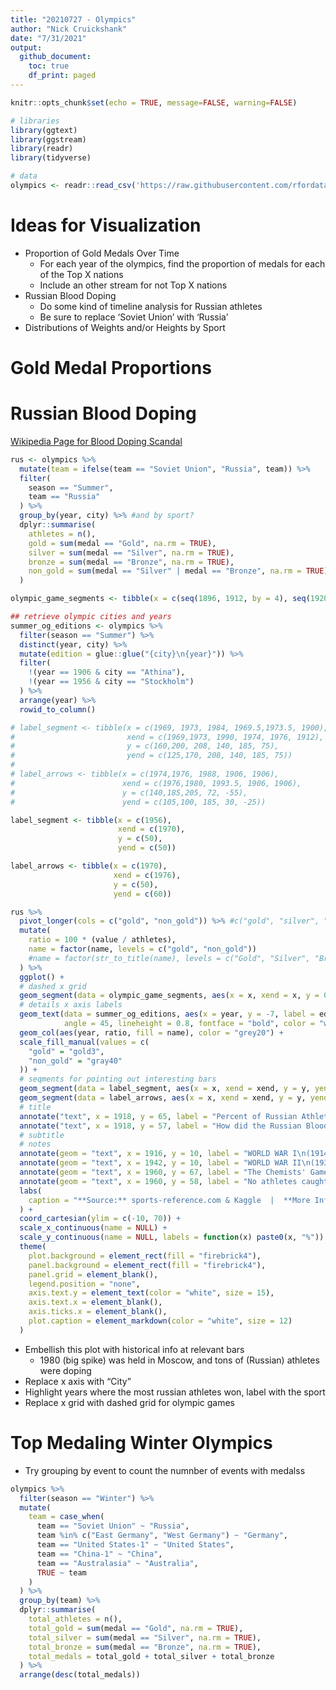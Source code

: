 ```yaml
---
title: "20210727 - Olympics"
author: "Nick Cruickshank"
date: "7/31/2021"
output: 
  github_document:
    toc: true
    df_print: paged
---
```


```r
knitr::opts_chunk$set(echo = TRUE, message=FALSE, warning=FALSE)
```

```r
# libraries
library(ggtext)
library(ggstream)
library(readr)
library(tidyverse)
```

```r
# data
olympics <- readr::read_csv('https://raw.githubusercontent.com/rfordatascience/tidytuesday/master/data/2021/2021-07-27/olympics.csv')
```

# Ideas for Visualization

- Proportion of Gold Medals Over Time
   - For each year of the olympics, find the proportion of medals for each of the Top X nations  
   - Include an other stream for not Top X nations  
- Russian Blood Doping
   - Do some kind of timeline analysis for Russian athletes  
   - Be sure to replace 'Soviet Union' with 'Russia'
- Distributions of Weights and/or Heights by Sport


# Gold Medal Proportions


# Russian Blood Doping

[Wikipedia Page for Blood Doping Scandal](https://en.wikipedia.org/wiki/Doping_in_Russia)

```r
rus <- olympics %>%
  mutate(team = ifelse(team == "Soviet Union", "Russia", team)) %>%
  filter(
    season == "Summer",
    team == "Russia"
  ) %>%
  group_by(year, city) %>% #and by sport?
  dplyr::summarise(
    athletes = n(),
    gold = sum(medal == "Gold", na.rm = TRUE),
    silver = sum(medal == "Silver", na.rm = TRUE),
    bronze = sum(medal == "Bronze", na.rm = TRUE),
    non_gold = sum(medal == "Silver" | medal == "Bronze", na.rm = TRUE)
  )

olympic_game_segments <- tibble(x = c(seq(1896, 1912, by = 4), seq(1920, 1936, by = 4), seq(1948, 2016, by = 4)), y = 3)

## retrieve olympic cities and years
summer_og_editions <- olympics %>%
  filter(season == "Summer") %>%
  distinct(year, city) %>%
  mutate(edition = glue::glue("{city}\n{year}")) %>%
  filter(
    !(year == 1906 & city == "Athina"),
    !(year == 1956 & city == "Stockholm")
  ) %>%
  arrange(year) %>%
  rowid_to_column() 
```

```r
# label_segment <- tibble(x = c(1969, 1973, 1984, 1969.5,1973.5, 1900),
#                         xend = c(1969,1973, 1990, 1974, 1976, 1912),
#                         y = c(160,200, 208, 140, 185, 75),
#                         yend = c(125,170, 208, 140, 185, 75))
# 
# label_arrows <- tibble(x = c(1974,1976, 1988, 1906, 1906),
#                        xend = c(1976,1980, 1993.5, 1906, 1906),
#                        y = c(140,185,205, 72, -55),
#                        yend = c(105,100, 185, 30, -25))

label_segment <- tibble(x = c(1956),
                        xend = c(1970),
                        y = c(50),
                        yend = c(50))

label_arrows <- tibble(x = c(1970),
                       xend = c(1976),
                       y = c(50),
                       yend = c(60))

rus %>%
  pivot_longer(cols = c("gold", "non_gold")) %>% #c("gold", "silver", "bronze")
  mutate(
    ratio = 100 * (value / athletes),
    name = factor(name, levels = c("gold", "non_gold"))
    #name = factor(str_to_title(name), levels = c("Gold", "Silver", "Bronze"))
  ) %>%
  ggplot() + 
  # dashed x grid
  geom_segment(data = olympic_game_segments, aes(x = x, xend = x, y = 0, yend = y), size = 0.5, color = "white", linetype = "dashed") +
  # details x axis labels
  geom_text(data = summer_og_editions, aes(x = year, y = -7, label = edition), 
            angle = 45, lineheight = 0.8, fontface = "bold", color = "white") +
  geom_col(aes(year, ratio, fill = name), color = "grey20") + 
  scale_fill_manual(values = c(
    "gold" = "gold3",
    "non_gold" = "gray40"
  )) + 
  # seqments for pointing out interesting bars
  geom_segment(data = label_segment, aes(x = x, xend = xend, y = y, yend = yend), color = "white") + 
  geom_segment(data = label_arrows, aes(x = x, xend = xend, y = y, yend = yend), color = "white", arrow = arrow(length = unit(2, "mm"))) +
  # title
  annotate("text", x = 1918, y = 65, label = "Percent of Russian Athletes to Medal", size = 10, fontface = "bold", color = "white") + 
  annotate("text", x = 1918, y = 57, label = "How did the Russian Blood Doping Scandal\naffect performance?", lineheight = 0.95, size = 8, fontface = "italic", color = "white") +
  # subtitle
  # notes
  annotate(geom = "text", x = 1916, y = 10, label = "WORLD WAR I\n(1914-1918)", fontface = "bold", size = 5, color = "white") + 
  annotate(geom = "text", x = 1942, y = 10, label = "WORLD WAR II\n(1939-1945)", fontface = "bold", size = 5, color = "white") +
  annotate(geom = "text", x = 1960, y = 67, label = "The Chemists' Games", fontface = "bold", color = "white", size = 4.5) + 
  annotate(geom = "text", x = 1960, y = 58, label = "No athletes caught during the games.\nAdditional testing afterwards using new\ntechniques revealed 20% of specimens would\nhave resulted in disciplinary action.\nFirst documented case of blood doping.", color = "white") +
  labs(
    caption = "**Source:** sports-reference.com & Kaggle  |  **More Info:** en.wikipedia.org/wiki/Doping_at_the_Olympic_Games  |  **Visualization By:** Nick Cruickshank"
  ) +
  coord_cartesian(ylim = c(-10, 70)) +
  scale_x_continuous(name = NULL) +
  scale_y_continuous(name = NULL, labels = function(x) paste0(x, "%")) +
  theme(
    plot.background = element_rect(fill = "firebrick4"),
    panel.background = element_rect(fill = "firebrick4"),
    panel.grid = element_blank(),
    legend.position = "none",
    axis.text.y = element_text(color = "white", size = 15),
    axis.text.x = element_blank(),
    axis.ticks.x = element_blank(),
    plot.caption = element_markdown(color = "white", size = 12)
  )
```

- Embellish this plot with historical info at relevant bars   
   - 1980 (big spike) was held in Moscow, and tons of (Russian) athletes were doping
- Replace x axis with "City\nYear"
- Highlight years where the most russian athletes won, label with the sport  
- Replace x grid with dashed grid for olympic games

# Top Medaling Winter Olympics

- Try grouping by event to count the numnber of events with medalss

```r
olympics %>%
  filter(season == "Winter") %>%
  mutate(
    team = case_when(
      team == "Soviet Union" ~ "Russia",
      team %in% c("East Germany", "West Germany") ~ "Germany",
      team == "United States-1" ~ "United States",
      team == "China-1" ~ "China",
      team == "Australasia" ~ "Australia",
      TRUE ~ team
    )
  ) %>%
  group_by(team) %>%
  dplyr::summarise(
    total_athletes = n(),
    total_gold = sum(medal == "Gold", na.rm = TRUE),
    total_silver = sum(medal == "Silver", na.rm = TRUE),
    total_bronze = sum(medal == "Bronze", na.rm = TRUE),
    total_medals = total_gold + total_silver + total_bronze
  ) %>%
  arrange(desc(total_medals))
```

